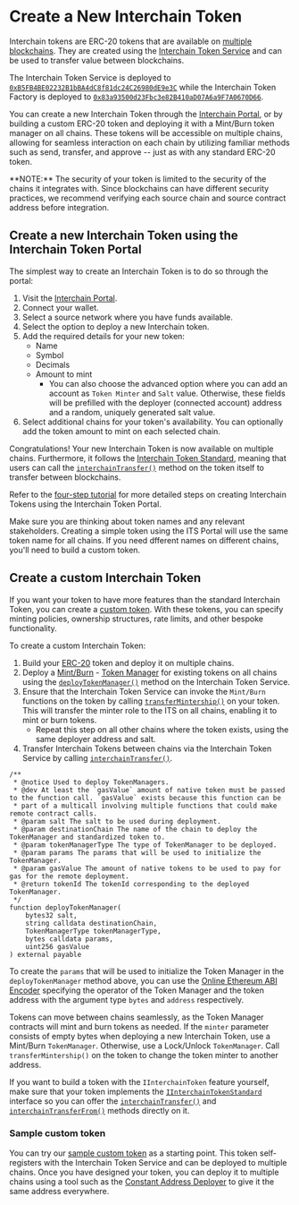 # Create a New Interchain Token


Interchain tokens are ERC-20 tokens that are available on [multiple blockchains](https://docs.axelar.dev/resources/testnet). They are created using the [Interchain Token Service](https://github.com/axelarnetwork/interchain-token-service/blob/main/contracts/InterchainTokenService.sol) and can be used to transfer value between blockchains.

The Interchain Token Service is deployed to [`0xB5FB4BE02232B1bBA4dC8f81dc24C26980dE9e3C`](https://etherscan.io/address/0xB5FB4BE02232B1bBA4dC8f81dc24C26980dE9e3C) while the Interchain Token Factory is deployed to [`0x83a93500d23Fbc3e82B410aD07A6a9F7A0670D66`](https://etherscan.io/address/0x83a93500d23Fbc3e82B410aD07A6a9F7A0670D66).

You can create a new Interchain Token through the [Interchain Portal](https://testnet.interchain.axelar.dev/), or by building a custom ERC-20 token and deploying it with a Mint/Burn token manager on all chains. These tokens will be accessible on multiple chains, allowing for seamless interaction on each chain by utilizing familiar methods such as send, transfer, and approve -- just as with any standard ERC-20 token.


<Callout emoji="🚨">
  **NOTE:** The security of your token is limited to the security of the chains it integrates with. Since blockchains can have different security practices, we recommend verifying each source chain and source contract address before integration.
</Callout>

## Create a new Interchain Token using the Interchain Token Portal

The simplest way to create an Interchain Token is to do so through the portal:

1. Visit the [Interchain Portal](https://testnet.interchain.axelar.dev).
2. Connect your wallet.
3. Select a source network where you have funds available.
4. Select the option to deploy a new Interchain token.
5. Add the required details for your new token:
    - Name
    - Symbol
    - Decimals
    - Amount to mint
        - You can also choose the advanced option where you can add an account as `Token Minter` and `Salt` value. Otherwise, these fields will be prefilled with the deployer (connected account) address and a random, uniquely generated salt value.
6. Select additional chains for your token's availability. You can optionally add the token amount to mint on each selected chain.

Congratulations! Your new Interchain Token is now available on multiple chains. Furthermore, it follows the [Interchain Token Standard](https://github.com/axelarnetwork/interchain-token-service/blob/main/contracts/interfaces/IInterchainTokenStandard.sol), meaning that users can call the [`interchainTransfer()`](https://github.com/axelarnetwork/interchain-token-service/blob/9223108211b977d9138fdd67d5b4a641fc35c18c/contracts/interfaces/IInterchainTokenService.sol#L210) method on the token itself to transfer between blockchains.

Refer to the [four-step tutorial](https://axelar.network/blog/how-to-create-an-interchain-token-with-axelar-in-4-steps) for more detailed steps on creating Interchain Tokens using the Interchain Token Portal.

<Callout emoji="💡">Make sure you are thinking about token names and any relevant stakeholders. Creating a simple token using the ITS Portal will use the same token name for all chains. If you need dfferent names on different chains, you'll need to build a custom token.</Callout>

## Create a custom Interchain Token

If you want your token to have more features than the standard Interchain Token, you can create a [custom token](../../reference/glossary/#custom-token). With these tokens, you can specify minting policies, ownership structures, rate limits, and other bespoke functionality.

To create a custom Interchain Token:

1. Build your [ERC-20](https://docs.alchemy.com/docs/how-to-create-an-erc-20-token-4-steps) token and deploy it on multiple chains.
2. Deploy a [Mint/Burn](../../reference/glossary/#mintburn) - [Token Manager](../../reference/glossary/#token-manager) for existing tokens on all chains using the [`deployTokenManager()`](https://github.com/axelarnetwork/interchain-token-service/blob/9edc4318ac1c17231e65886eea72c0f55469d7e5/contracts/InterchainTokenService.sol#L276) method on the Interchain Token Service.
3. Ensure that the Interchain Token Service can invoke the `Mint/Burn` functions on the token by calling [`transferMintership()`](https://github.com/axelarnetwork/interchain-token-service/blob/9223108211b977d9138fdd67d5b4a641fc35c18c/contracts/utils/Minter.sol#L31) on your token. This will transfer the minter role to the ITS on all chains, enabling it to mint or burn tokens.
    * Repeat this step on all other chains where the token exists, using the same deployer address and salt.
4. Transfer Interchain Tokens between chains via the Interchain Token Service by calling [`interchainTransfer()`](https://github.com/axelarnetwork/interchain-token-service/blob/9223108211b977d9138fdd67d5b4a641fc35c18c/contracts/interfaces/IInterchainTokenService.sol#L210).

```solidity
/**
 * @notice Used to deploy TokenManagers.
 * @dev At least the `gasValue` amount of native token must be passed to the function call. `gasValue` exists because this function can be
 * part of a multicall involving multiple functions that could make remote contract calls.
 * @param salt The salt to be used during deployment.
 * @param destinationChain The name of the chain to deploy the TokenManager and standardized token to.
 * @param tokenManagerType The type of TokenManager to be deployed.
 * @param params The params that will be used to initialize the TokenManager.
 * @param gasValue The amount of native tokens to be used to pay for gas for the remote deployment.
 * @return tokenId The tokenId corresponding to the deployed TokenManager.
 */
function deployTokenManager(
    bytes32 salt,
    string calldata destinationChain,
    TokenManagerType tokenManagerType,
    bytes calldata params,
    uint256 gasValue
) external payable 
```

To create the `params` that will be used to initialize the Token Manager in the `deployTokenManager` method above, you can use the [Online Ethereum ABI Encoder](https://adibas03.github.io/online-ethereum-abi-encoder-decoder/#/encode) specifying the operator of the Token Manager and the token address with the argument type `bytes` and `address` respectively.

Tokens can move between chains seamlessly, as the Token Manager contracts will mint and burn tokens as needed. If the `minter` parameter consists of empty bytes when deploying a new Interchain Token, use a Mint/Burn `TokenManager`. Otherwise, use a Lock/Unlock `TokenManager`. Call `transferMintership()` on the token to change the token minter to another address.

If you want to build a token with the `IInterchainToken` feature yourself, make sure that your token implements the [`IInterchainTokenStandard`](https://github.com/axelarnetwork/interchain-token-service/blob/v1.0.0/contracts/interfaces/IInterchainTokenStandard.sol) interface so you can offer the [`interchainTransfer()`](https://github.com/axelarnetwork/interchain-token-service/blob/9edc4318ac1c17231e65886eea72c0f55469d7e5/contracts/interfaces/IInterchainTokenStandard.sol#L19) and [`interchainTransferFrom()`](https://github.com/axelarnetwork/interchain-token-service/blob/9edc4318ac1c17231e65886eea72c0f55469d7e5/contracts/interfaces/IInterchainTokenStandard.sol#L36) methods directly on it.

### Sample custom token

You can try our [sample custom token](https://remix.ethereum.org/axelarnetwork/axelar-docs/blob/main/public/samples/interchain-token-iinterchaintoken.sol) as a starting point. This token self-registers with the Interchain Token Service and can be deployed to multiple chains. 
Once you have designed your token, you can deploy it to multiple chains using a tool such as the [Constant Address Deployer](https://docs.axelar.dev/dev/general-message-passing/solidity-utilities#constant-address-deployer) to give it the same address everywhere. 
